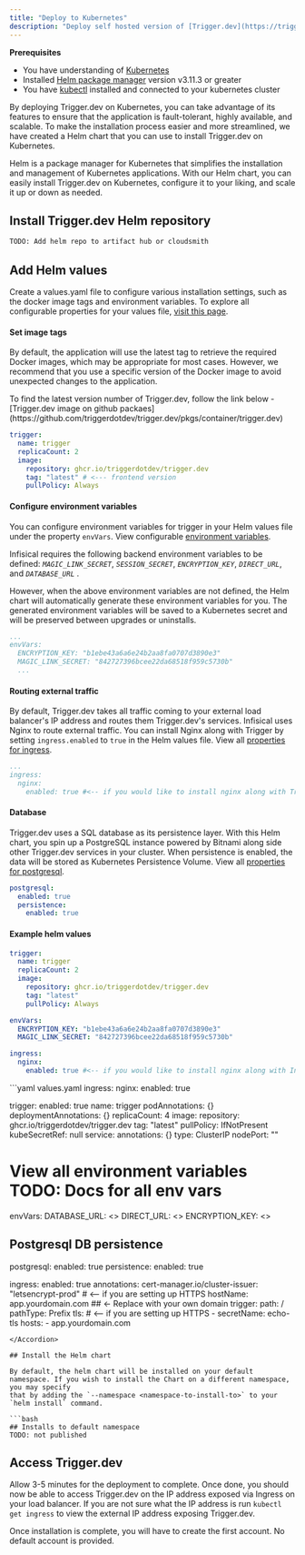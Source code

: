 ```yaml
---
title: "Deploy to Kubernetes"
description: "Deploy self hosted version of [Trigger.dev](https://trigger.dev) to your kubernetes cluster using our helm chart"
---
```

**Prerequisites**
- You have understanding of [Kubernetes](https://kubernetes.io/)
- Installed [Helm package manager](https://helm.sh/) version v3.11.3 or greater
- You have [kubectl](https://kubernetes.io/docs/reference/kubectl/kubectl/) installed and connected to your kubernetes cluster

By deploying Trigger.dev on Kubernetes, you can take advantage of its features to ensure that the application is fault-tolerant, highly available, and scalable.
To make the installation process easier and more streamlined, we have created a Helm chart that you can use to install Trigger.dev on Kubernetes. 

Helm is a package manager for Kubernetes that simplifies the installation and management of Kubernetes applications. 
With our Helm chart, you can easily install Trigger.dev on Kubernetes, configure it to your liking, and scale it up or down as needed. 

## Install Trigger.dev Helm repository 

```bash
TODO: Add helm repo to artifact hub or cloudsmith
```

## Add Helm values 

Create a values.yaml file to configure various installation settings, such as the docker image tags and environment variables. To explore all configurable properties for your values file, [visit this page](https://github.com/triggerdotdev/trigger.dev/tree/main/helm-charts/).

#### Set image tags

By default, the application will use the latest tag to retrieve the required Docker images, which may be appropriate for most cases. 
However, we recommend that you use a specific version of the Docker image to avoid unexpected changes to the application.

<Tip>
  To find the latest version number of Trigger.dev, follow the link below 
  - [Trigger.dev image on github packaes](https://github.com/triggerdotdev/trigger.dev/pkgs/container/trigger.dev) 
</Tip>

```yaml simple-values-example.yaml 
trigger:
  name: trigger
  replicaCount: 2
  image:
    repository: ghcr.io/triggerdotdev/trigger.dev
    tag: "latest" # <--- frontend version 
    pullPolicy: Always
```

#### Configure environment variables

You can configure environment variables for trigger in your Helm values file under the property `envVars`. View configurable [environment variables](../configuration/envars).

Infisical requires the following backend environment variables to be defined: _`MAGIC_LINK_SECRET`_, _`SESSION_SECRET`_, _`ENCRYPTION_KEY`_, _`DIRECT_URL`_, and _`DATABASE_URL`_ . 

However, when the above environment variables are not defined, the Helm chart 
will automatically generate these environment variables for you. The generated environment variables will be saved to a Kubernetes secret and will be preserved between upgrades or uninstalls. 

```yaml simple-values-example.yaml 
...
envVars:
  ENCRYPTION_KEY: "b1ebe43a6a6e24b2aa8fa0707d3890e3"
  MAGIC_LINK_SECRET: "842727396bcee22da68518f959c5730b"
  ...
```
#### Routing external traffic
By default, Trigger.dev takes all traffic coming to your external load balancer's IP address and routes them Trigger.dev's services. 
Infisical uses Nginx to route external traffic. You can install Nginx along with Trigger by setting `ingress.enabled` to `true` in the Helm values file. View all [properties for ingress](https://github.com/triggerdotdev/trigger.dev/tree/main/helm-charts/).

```yaml simple-values-example.yaml 
...
ingress:
  nginx:
    enabled: true #<-- if you would like to install nginx along with Trigger.dev
```

#### Database 
Trigger.dev uses a SQL database as its persistence layer. With this Helm chart, you spin up a PostgreSQL instance powered by Bitnami along side other Trigger.dev services in your cluster. 
When persistence is enabled, the data will be stored as Kubernetes Persistence Volume. View all [properties for postgresql](https://github.com/triggerdotdev/trigger.dev/tree/main/helm-charts/).

```yaml simple-values-example.yaml 
postgresql:
  enabled: true
  persistence:
    enabled: true
```

#### Example helm values
```yaml simple-values-example.yaml 
trigger:
  name: trigger
  replicaCount: 2
  image:
    repository: ghcr.io/triggerdotdev/trigger.dev
    tag: "latest" 
    pullPolicy: Always

envVars:
  ENCRYPTION_KEY: "b1ebe43a6a6e24b2aa8fa0707d3890e3"
  MAGIC_LINK_SECRET: "842727396bcee22da68518f959c5730b"

ingress:
  nginx:
    enabled: true #<-- if you would like to install nginx along with Infisical

```

<Accordion title="Full helm values example">
  ```yaml values.yaml 
  ingress:
    nginx:
      enabled: true

  trigger:
    enabled: true
    name: trigger
    podAnnotations: {}
    deploymentAnnotations: {}
    replicaCount: 4
    image:
      repository: ghcr.io/triggerdotdev/trigger.dev
      tag: "latest" 
      pullPolicy: IfNotPresent
    kubeSecretRef: null
    service:
      annotations: {}
      type: ClusterIP
      nodePort: ""
  
  # View all environment variables TODO: Docs for all env vars
  envVars:
    DATABASE_URL: <>
    DIRECT_URL: <>
    ENCRYPTION_KEY: <>
    

  ## Postgresql DB persistence 
  postgresql:
    enabled: true
    persistence:
      enabled: true

  ingress:
    enabled: true
    annotations:
      cert-manager.io/cluster-issuer: "letsencrypt-prod" # <-- if you are setting up HTTPS
    hostName: app.yourdomain.com ## <- Replace with your own domain
    trigger:
      path: /
      pathType: Prefix
    tls: # <-- if you are setting up HTTPS
      - secretName: echo-tls
        hosts:
          - app.yourdomain.com

  ```
</Accordion>

## Install the Helm chart 

By default, the helm chart will be installed on your default namespace. If you wish to install the Chart on a different namespace, you may specify
that by adding the `--namespace <namespace-to-install-to>` to your `helm install` command.

```bash
## Installs to default namespace
TODO: not published
```

## Access Trigger.dev
Allow 3-5 minutes for the deployment to complete. Once done, you should now be able to access Trigger.dev on the IP address exposed via Ingress on your load balancer. If you are not sure what the IP address is run `kubectl get ingress` to view the external IP address exposing Trigger.dev.
  
<Info>
Once installation is complete, you will have to create the first account. No default account is provided.
</Info>

